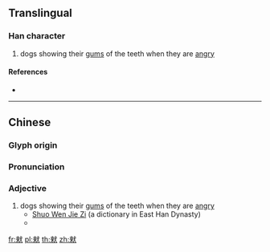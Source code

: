 ==Translingual==

===Han character===
{{Han char|rn=94|rad=犬|as=08|sn=12|four=43934|canj=DOIK,XDOIK|ids=⿰來犬}}

# dogs showing their [[gum]]s of the teeth when they are [[angry]]

====References====
* {{Han ref|kx=0712.230|dkj=20470|dj=1124.250|hdz=21351.010|uh=730C|ud=29452|bh=DA79|bd=55929}}

----

==Chinese==
{{zh-forms|s=𪺽}}

===Glyph origin===
{{Han etym}}

===Pronunciation===
{{zh-pron
|m=yìn
|c=jan6
|cat=a
}}

===Adjective===
{{zh-adj}}

# dogs showing their [[gum]]s of the teeth when they are [[angry]]
#* [http://ctext.org/shuo-wen-jie-zi/quan-bu#n32857 Shuo Wen Jie Zi] (a dictionary in East Han Dynasty)
#* {{zh-x|猌{yìn}：犬 張 齗 怒 也。从 犬 來 聲。讀 又 若 銀。|[The character] 猌 [means] dogs opening [their mouths to an extent that their] gums [are visible] [while being] angry indeed. [The character's] radical [is] dog [and is pronounced with the] 來 sound. [The character's] pronunciation [can] also [be] like [the sound of] 銀.|CL}}

[[fr:猌]]
[[pl:猌]]
[[th:猌]]
[[zh:猌]]